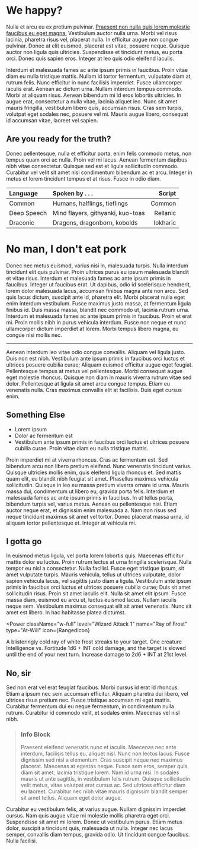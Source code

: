 
# We happy?
Nulla et arcu eu ex pretium pulvinar. [Praesent non nulla quis lorem molestie faucibus eu eget magna.](//example.com) Vestibulum auctor nulla urna. Morbi vel risus lacinia, pharetra risus vel, placerat nulla. In efficitur augue non congue pulvinar. Donec at elit euismod, placerat est vitae, posuere neque. Quisque auctor non ligula quis ultricies. Suspendisse et tincidunt metus, eu porta orci. Donec quis sapien eros. Integer at leo quis odio eleifend iaculis.

Interdum et malesuada fames ac ante ipsum primis in faucibus. Proin vitae diam eu nulla tristique mattis. Nullam id tortor fermentum, vulputate diam at, rutrum felis. Nunc efficitur in nunc facilisis imperdiet. Fusce ullamcorper iaculis erat. Aenean ac dictum urna. Nullam interdum tempus commodo. Morbi at aliquam risus. Aenean bibendum mi id eros lobortis ultricies. In augue erat, consectetur a nulla vitae, lacinia aliquet leo. Nunc sit amet mauris fringilla, vestibulum libero quis, accumsan risus. Cras sem turpis, volutpat eget sodales nec, posuere vel mi. Mauris augue libero, consequat id accumsan vitae, laoreet vel sapien.

## Are you ready for the truth?
Donec pellentesque, nulla et efficitur porta, enim felis commodo metus, non tempus quam orci ac nulla. Proin vel mi lacus. Aenean fermentum dapibus nibh vitae consectetur. Quisque sed est et ligula sollicitudin commodo. Curabitur vel velit sit amet nisi condimentum bibendum ac et arcu. Integer in metus et lorem tincidunt tempus et at risus. Fusce in odio diam.

| Language | Spoken by . . . | Script |
| :------- | :-------------- | -----: |
| Common   | Humans, halflings, tieflings | Common |
| Deep Speech | Mind flayers, githyanki, kuo-toas | Rellanic |
| Draconic | Dragons, dragonborn, kobolds | Iokharic |

# No man, I don't eat pork
Donec nec metus euismod, varius nisi in, malesuada turpis. Nulla interdum tincidunt elit quis pulvinar. Proin ultrices purus eu ipsum malesuada blandit et vitae risus. Interdum et malesuada fames ac ante ipsum primis in faucibus. Integer ut faucibus erat. Ut dapibus, odio id scelerisque hendrerit, lorem dolor malesuada lacus, accumsan finibus magna ante non arcu. Sed quis lacus dictum, suscipit ante id, pharetra elit. Morbi placerat nulla eget enim interdum vestibulum. Fusce maximus justo massa, at fermentum ligula finibus id. Duis massa massa, blandit nec commodo ut, lacinia rutrum urna. Interdum et malesuada fames ac ante ipsum primis in faucibus. Proin et erat mi. Proin mollis nibh in purus vehicula interdum. Fusce non neque et nunc ullamcorper dictum imperdiet at lorem. Morbi tempus libero magna, eu congue nisi mollis nec.

*******

Aenean interdum leo vitae odio congue convallis. Aliquam vel ligula justo. Duis non est nibh. Vestibulum ante ipsum primis in faucibus orci luctus et ultrices posuere cubilia curae; Aliquam euismod efficitur augue eget feugiat. Pellentesque tempus at metus vel pellentesque. Morbi consequat augue eget molestie rhoncus. Quisque non diam in mauris viverra rutrum vitae sed dolor. Pellentesque at ligula sit amet arcu congue tempus. Etiam eu venenatis nulla. Cras maximus convallis elit at facilisis. Duis eget cursus enim.

## Something Else

* Lorem ipsum
* Dolor ac fermentum est
* Vestibulum ante ipsum primis in faucibus orci luctus et ultrices posuere cubilia curae. Proin vitae diam eu nulla tristique mattis.

Proin imperdiet mi at viverra rhoncus. Cras ac fermentum est. Sed bibendum arcu non libero pretium eleifend. Nunc venenatis tincidunt varius. Quisque ultricies mollis enim, quis eleifend ligula rhoncus et. Sed mattis quam elit, eu blandit nibh feugiat sit amet. Phasellus maximus vehicula sollicitudin. Quisque in leo eu massa pretium viverra ornare id urna. Mauris massa dui, condimentum ut libero eu, gravida porta felis. Interdum et malesuada fames ac ante ipsum primis in faucibus. In ut tellus porta, bibendum turpis vel, varius metus. Aenean eu pellentesque nisi. Etiam auctor neque erat, et dignissim enim malesuada a. Nam non risus sed neque tincidunt maximus sit amet vel tortor. Donec placerat massa urna, id aliquam tortor pellentesque et. Integer at vehicula mi.

## I gotta go
In euismod metus ligula, vel porta lorem lobortis quis. Maecenas efficitur mattis dolor eu luctus. Proin rutrum lectus at urna fringilla scelerisque. Nulla tempor eu nisl a consectetur. Nulla facilisi. Fusce eget tristique ipsum, sit amet vulputate turpis. Mauris vehicula, tellus ut ultrices vulputate, dolor sapien vehicula lacus, vel sagittis justo diam a ligula. Vestibulum ante ipsum primis in faucibus orci luctus et ultrices posuere cubilia curae; Duis sit amet sollicitudin risus. Proin sit amet iaculis elit. Nulla sit amet elit ipsum. Fusce massa diam, euismod eu arcu ut, luctus euismod lacus. Nullam iaculis neque sem. Vestibulum maximus consequat elit sit amet venenatis. Nunc sit amet est libero. In hac habitasse platea dictumst.

<Power
  className="w-full"
  level="Wizard Attack 1"
  name="Ray of Frost"
  type="At-Will"
  icon={RangedIcon}
>
  <FlavorText>
    A blisteringly cold ray of white frost streaks to your target.
  </FlavorText>
  <React.Fragment key=".1">
    <InfoBlock
      actionType="Standard Action"
      attack={{
        range: 10,
        type: 'ranged'
      }}
      keywords={[
        'Acrane',
        'Cold',
        'Implement'
      ]}
      powerType="At-Will"
    >
      <RulesText label="Target">
        One creature
      </RulesText>
      <RulesText label="Attack">
        Intelligence vs. Fortitude
      </RulesText>
    </InfoBlock>
    <RulesText label="Hit">
      1d6 + INT cold damage, and the target is slowed until the end of your next turn.
    </RulesText>
    <RulesText>
      Increase damage to 2d6 + INT at 21st level.
    </RulesText>
  </React.Fragment>
</Power>

## No, sir
Sed non erat vel erat feugiat faucibus. Morbi cursus id erat id rhoncus. Etiam a ipsum nec sem accumsan efficitur. Aliquam pharetra dui libero, vel ultrices risus pretium nec. Fusce tristique accumsan mi eget mattis. Curabitur fermentum dui eu neque fermentum, in condimentum nulla rutrum. Curabitur id commodo velit, et sodales enim. Maecenas vel nisl nibh.

> ### Info Block
>
> Praesent eleifend venenatis nunc et iaculis. Maecenas nec ante interdum, facilisis tellus eu, aliquet nisl. Nunc non lectus lacus. Fusce dignissim sed nisl a elementum. Cras suscipit neque nec maximus placerat. Maecenas at egestas neque. Fusce sem eros, semper quis diam sit amet, lacinia tristique lorem. Nam id urna nisi. In sodales mauris ut ante sagittis, in vestibulum felis rutrum. Quisque sollicitudin velit metus, vitae volutpat erat cursus ac. Sed ultrices efficitur diam eu laoreet. Curabitur nec nibh vitae mauris dignissim blandit semper sit amet tellus. Aliquam eget dolor augue.

Curabitur eu vestibulum felis, at varius augue. Nullam dignissim imperdiet cursus. Nam quis augue vitae mi molestie mollis pharetra eget orci. Suspendisse sit amet mi lorem. Donec ut vestibulum purus. Etiam metus dolor, suscipit a tincidunt quis, malesuada ut nulla. Integer nec lacus semper, convallis diam tempus, gravida odio. Ut tincidunt congue faucibus. Nulla facilisi.

